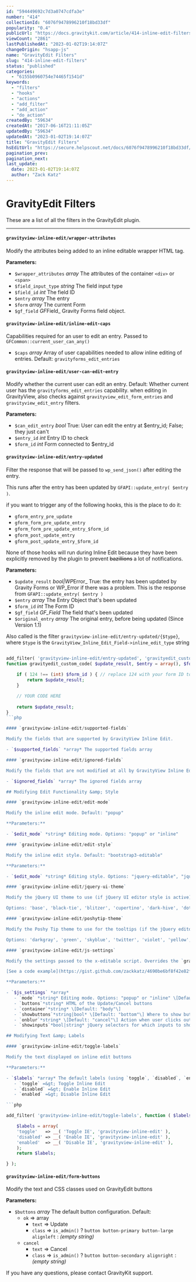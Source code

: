 ```yaml
---
id: "594449692c7d3a0747cdfa3e"
number: "414"
collectionId: "6076f9478996210f18bd33df"
popularity: "0.4"
publicUrl: "https://docs.gravitykit.com/article/414-inline-edit-filters"
viewCount: "2861"
lastPublishedAt: "2023-01-02T19:14:07Z"
changeOrigin: "hsapp-js"
name: "GravityEdit Filters"
slug: "414-inline-edit-filters"
status: "published"
categories: 
  - "6155b0960754e74465f1541d"
keywords: 
  - "filters"
  - "hooks"
  - "actions"
  - "add_filter"
  - "add_action"
  - "do_action"
createdBy: "59634"
createdAt: "2017-06-16T21:11:05Z"
updatedBy: "59634"
updatedAt: "2023-01-02T19:14:07Z"
title: "GravityEdit Filters"
hsEditUrl: "https://secure.helpscout.net/docs/6076f9478996210f18bd33df/article/594449692c7d3a0747cdfa3e"
pagination_prev: 
pagination_next: 
last_update:
  date: 2023-01-02T19:14:07Z
  author: "Zack Katz"
---
```


# GravityEdit Filters

These are a list of all the filters in the GravityEdit plugin.

---

#### `gravityview-inline-edit/wrapper-attributes`

Modify the attributes being added to an inline editable wrapper HTML tag.

**Parameters:**

- `$wrapper_attributes` *array* The attributes of the container `<div>` or `<span>`
- `$field_input_type` *string* The field input type
- `$field_id` *int* The field ID
- `$entry` *array* The entry
- `$form` *array* The current Form
- `$gf_field` *GF*Field\_ Gravity Forms field object.

#### `gravityview-inline-edit/inline-edit-caps`

Capabilities required for an user to edit an entry. Passed to `GFCommon::current_user_can_any()`

- `$caps` *array* Array of user capabilities needed to allow inline editing of entries. Default: `gravityforms_edit_entries`

#### `gravityview-inline-edit/user-can-edit-entry`

Modify whether the current user can edit an entry. Default: Whether current user has the `gravityforms_edit_entries` capability. when editing in GravityView, also checks against `gravityview_edit_form_entries` and `gravityview_edit_entry` filters.

**Parameters:**

- `$can_edit_entry` *bool* True: User can edit the entry at $entry\_id; False; they just can't
- `$entry_id` *int* Entry ID to check
- `$form_id` *int* Form connected to $entry\_id

#### `gravityview-inline-edit/entry-updated`

Filter the response that will be passed to `wp_send_json()` after editing the entry.

This runs after the entry has been updated by `GFAPI::update_entry( $entry )`.

if you want to trigger any of the following hooks, this is the place to do it:

- `gform_entry_pre_update`
- `gform_form_pre_update_entry`
- `gform_form_pre_update_entry_$form_id`
- `gform_post_update_entry`
- `gform_post_update_entry_$form_id`

None of those hooks will run during Inline Edit because they have been explicitly removed by the plugin to prevent <del>bazillions</del> a lot of notifications.

**Parameters:**

- `$update_result` *bool|WP*Error\_ True: the entry has been updated by Gravity Forms or WP\_Error if there was a problem. This is the response from `GFAPI::update_entry( $entry )`
- `$entry` *array* The Entry Object that's been updated
- `$form_id` *int* The Form ID
- `$gf_field` *GF\_Field* The field that's been updated
- `$original_entry` *array* The original entry, before being updated (Since Version 1.1)

Also called is the filter `gravityview-inline-edit/entry-updated/{$type}`, where `$type` is the `GravityView_Inline_Edit_Field->inline_edit_type` string

```php

add_filter( 'gravityview-inline-edit/entry-updated', 'gravityedit_custom_code', 10, 5 );
function gravityedit_custom_code( $update_result, $entry = array(), $form_id = 0, $gf_field = null, $original_entry = array() ) { 
	
	if ( 124 !== (int) $form_id ) { // replace 124 with your form ID to only run this function on a specific form
		return $update_result;
	}

	// YOUR CODE HERE
	
	return $update_result;
}
```php

#### `gravityview-inline-edit/supported-fields`

Modify the fields that are supported by GravityView Inline Edit.

- `$supported_fields` *array* The supported fields array

#### `gravityview-inline-edit/ignored-fields`

Modify the fields that are not modified at all by GravityView Inline Edit. Default: `[ "notes", "entry_approval" ]`

- `$ignored_fields` *array* The ignored fields array

## Modifying Edit Functionality &amp; Style

#### `gravityview-inline-edit/edit-mode`

Modify the inline edit mode. Default: "popup"

**Parameters:**

- `$edit_mode` *string* Editing mode. Options: "popup" or "inline"

#### `gravityview-inline-edit/edit-style`

Modify the inline edit style. Default: "bootstrap3-editable"

**Parameters:**

- `$edit_mode` *string* Editing style. Options: "jquery-editable", "jqueryui-editable" or "bootstrap3-editable"

#### `gravityview-inline-edit/jquery-ui-theme`

Modify the jQuery UI theme to use (if jQuery UI editor style is active). See [ThemeRoller](http://jqueryui.com/themeroller/#themeGallery) for examples. Default: "base"

Options: 'base', 'black-tie', 'blitzer', 'cupertino', 'dark-hive', 'dot-luv', 'eggplant', 'excite-bike', 'flick', 'hot-sneaks', 'humanity', 'le-frog', 'mint-choc', 'overcast', 'pepper-grinder', 'redmond', 'smoothness', 'south-street', 'start', 'sunny', 'swanky-purse', 'trontastic', 'ui-darkness', 'ui-lightness', 'vader'

#### `gravityview-inline-edit/poshytip-theme`

Modify the Poshy Tip theme to use for the tooltips (if the jQuery editor style is active). See [Poshy Tip](http://vadikom.com/demos/poshytip/) for examples. Default: "yellowsimple"

Options: 'darkgray', 'green', 'skyblue', 'twitter', 'violet', 'yellow', 'yellowsimple'

#### `gravityview-inline-edit/js-settings`

Modify the settings passed to the x-editable script. Overrides the `gravityview-inline-edit/edit-mode` and `gravityview-inline-edit/edit-style` filters.

[See a code example](https://gist.github.com/zackkatz/4690be6bf8f42e82f4d71f86cd8f8f56).

**Parameters:**

- `$js_settings` *array*
   - `mode` *string* Editing mode. Options: "popup" or "inline" \[Default: "popup"\]
   - `buttons`*string* HTML of the Update/Cancel buttons
   - `container`*string* \[Default: "body"\]
   - `showbuttons`*string|bool* \[Default: "bottom"\] Where to show buttons. Form without buttons is auto-submitted. Options are "top", "bottom", "left", "right", or false.
   - `onblur`*string* \[Default: "cancel"\] Action when user clicks outside the inline edit form container. Options are "cancel", "submit", "ignore". Setting ignore allows to have several containers open.
   - `showinputs`*bool|string* jQuery selectors for which inputs to show without clicking. If `true`, shows all inputs. NOTE: `onblur` must be set to "ignore". [Read more](https://docs.gravitykit.com/article/418-inline-edit-enable-editing)

## Modifying Text &amp; Labels

#### `gravityview-inline-edit/toggle-labels`

Modify the text displayed on inline edit buttons

**Parameters:**

- `$labels` *array* The default labels (using `toggle`, `disabled`, `enabled` keys). Default: 
   - `toggle` =&gt; Toggle Inline Edit
   - `disabled` =&gt; Enable Inline Edit
   - `enabled` =&gt; Disable Inline Edit

```php

add_filter( 'gravityview-inline-edit/toggle-labels', function ( $labels ) {

	$labels = array(
	'toggle'   => __( 'Toggle IE', 'gravityview-inline-edit' ),
	'disabled' => __( 'Enable IE', 'gravityview-inline-edit' ),
	'enabled'  => __( 'Disable IE', 'gravityview-inline-edit' ),
	);
	return $labels;

} );
```

#### `gravityview-inline-edit/form-buttons`

Modify the text and CSS classes used on GravityEdit buttons

**Parameters:**

- `$buttons` *array* The default button configuration. Default: 
   - `ok` =&gt; array 
       - `text` =&gt; Update
       - `class` =&gt; `is_admin()` ? `button button-primary button-large alignleft` : *(empty string)*
   - `cancel`
       - `text` =&gt; Cancel
       - `class` =&gt; `is_admin()` ? `button button-secondary alignright` : *(empty string)*

If you have any questions, please contact GravityKit support.